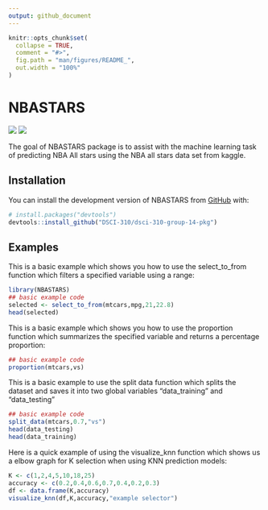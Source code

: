 ```yaml
---
output: github_document
---
```


<!-- README.md is generated from README.Rmd. Please edit that file -->

```r
knitr::opts_chunk$set(
  collapse = TRUE,
  comment = "#>",
  fig.path = "man/figures/README_",
  out.width = "100%"
)
```

# NBASTARS

<!-- badges: start -->
![](https://github.com/DSCI-310/dsci-310-group-14-pkg/actions/workflows/test-coverage.yaml/badge.svg)
![](https://codecov.io/github/DSCI-310/dsci-310-group-14-pkg/branch/Badge/graph/badge.svg)
<!-- badges: end -->

The goal of NBASTARS package is to assist with the machine learning task of predicting NBA All stars using the NBA all stars data set from kaggle.

## Installation

You can install the development version of NBASTARS from [GitHub](https://github.com/DSCI-310/dsci-310-group-14-pkg) with:

``` r
# install.packages("devtools")
devtools::install_github("DSCI-310/dsci-310-group-14-pkg")
```

## Examples

This is a basic example which shows you how to use the select_to_from function which filters a specified variable using a range:

```r
library(NBASTARS)
## basic example code
selected <- select_to_from(mtcars,mpg,21,22.8)
head(selected)
```

This is a basic example which shows you how to use the proportion function which summarizes the specified variable and returns a percentage proportion:

```r
## basic example code
proportion(mtcars,vs)

```
This is a basic example to use the split data function which splits the dataset and saves it into two global variables "data_training" and "data_testing"

```r
## basic example code
split_data(mtcars,0.7,"vs")
head(data_testing)
head(data_training)
```

Here is a quick example of using the visualize_knn function which shows us a elbow graph for K selection when using KNN prediction models:

```r
K <- c(1,2,4,5,10,18,25)
accuracy <- c(0.2,0.4,0.6,0.7,0.4,0.2,0.3)
df <- data.frame(K,accuracy)
visualize_knn(df,K,accuracy,"example selector")
```




